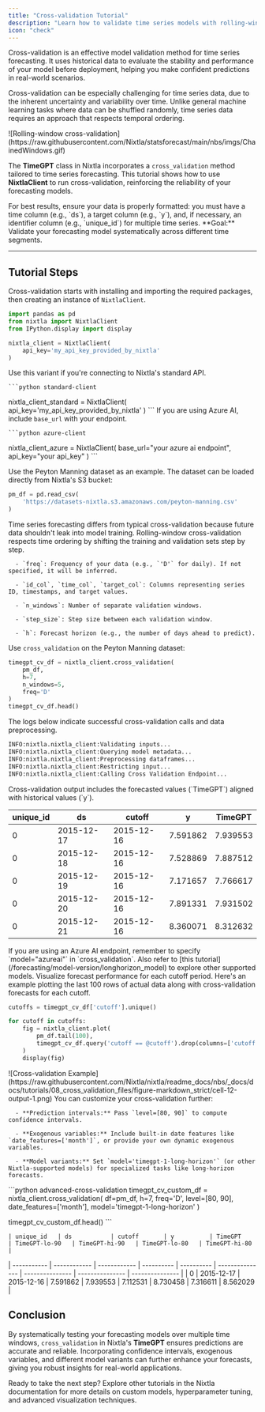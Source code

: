 ```yaml
---
title: "Cross-validation Tutorial"
description: "Learn how to validate time series models with rolling-window cross-validation"
icon: "check"
---
```


<Info>
Cross-validation is an effective model validation method for time series forecasting. It uses historical data to evaluate the stability and performance of your model before deployment, helping you make confident predictions in real-world scenarios.
</Info>

Cross-validation can be especially challenging for time series data, due to the inherent uncertainty and variability over time. Unlike general machine learning tasks where data can be shuffled randomly, time series data requires an approach that respects temporal ordering.

<Frame caption="Rolling-window cross-validation conceptually splits your dataset into multiple training and validation sets over time.">
  ![Rolling-window cross-validation](https://raw.githubusercontent.com/Nixtla/statsforecast/main/nbs/imgs/ChainedWindows.gif)
</Frame>

The **TimeGPT** class in Nixtla incorporates a `cross_validation` method tailored to time series forecasting. This tutorial shows how to use **NixtlaClient** to run cross-validation, reinforcing the reliability of your forecasting models.

<Card title="Open In Colab" icon="cloud" href="https://colab.research.google.com/github/Nixtla/nixtla/blob/main/nbs/docs/tutorials/08_cross_validation.ipynb" />

<Check>
For best results, ensure your data is properly formatted: you must have a time column (e.g., `ds`), a target column (e.g., `y`), and, if necessary, an identifier column (e.g., `unique_id`) for multiple time series.
</Check>

<CardGroup cols={3}>
  <Card>
    **Goal:** Validate your forecasting model systematically across different time segments.
  </Card>
  <Card title="Key Benefit:">

  </Card>
  <Card title="Outcome:">

  </Card>
</CardGroup>

---

## Tutorial Steps

<Steps>
  <Step title="1. Import Packages and Initialize NixtlaClient">

Cross-validation starts with installing and importing the required packages, then creating an instance of `NixtlaClient`.

```python import-packages
import pandas as pd
from nixtla import NixtlaClient
from IPython.display import display

nixtla_client = NixtlaClient(
    api_key='my_api_key_provided_by_nixtla'
)
```

<Tabs>
  <Tab title="Standard Usage">
    <Info>
      Use this variant if you're connecting to Nixtla's standard API.
    </Info>

    ```python standard-client
nixtla_client_standard = NixtlaClient(
    api_key='my_api_key_provided_by_nixtla'
)
    ```
  </Tab>
  <Tab title="Azure AI Endpoint">
    <Info>
      If you are using Azure AI, include `base_url` with your endpoint.
    </Info>

    ```python azure-client
nixtla_client_azure = NixtlaClient(
    base_url="your azure ai endpoint",
    api_key="your api_key"
)
    ```
  </Tab>
</Tabs>

  </Step>

  <Step title="2. Load Example Data">
Use the Peyton Manning dataset as an example. The dataset can be loaded directly from Nixtla's S3 bucket:

```python load-data
pm_df = pd.read_csv(
    'https://datasets-nixtla.s3.amazonaws.com/peyton-manning.csv'
)
```
  </Step>

  <Step title="3. Perform Cross-Validation">

<AccordionGroup>
  <Accordion title="Why Rolling-window Cross-validation?">
Time series forecasting differs from typical cross-validation because future data shouldn't leak into model training. Rolling-window cross-validation respects time ordering by shifting the training and validation sets step by step.
  </Accordion>
  <Accordion title="Important Parameters">

      - `freq`: Frequency of your data (e.g., `'D'` for daily). If not specified, it will be inferred.

      - `id_col`, `time_col`, `target_col`: Columns representing series ID, timestamps, and target values.

      - `n_windows`: Number of separate validation windows.

      - `step_size`: Step size between each validation window.

      - `h`: Forecast horizon (e.g., the number of days ahead to predict).


  </Accordion>
</AccordionGroup>

Use `cross_validation` on the Peyton Manning dataset:

```python cross-validation
timegpt_cv_df = nixtla_client.cross_validation(
    pm_df,
    h=7,
    n_windows=5,
    freq='D'
)
timegpt_cv_df.head()
```

<Info>
The logs below indicate successful cross-validation calls and data preprocessing.
</Info>

<Accordion title="Cross-validation Log Output">

```bash Log Output
INFO:nixtla.nixtla_client:Validating inputs...
INFO:nixtla.nixtla_client:Querying model metadata...
INFO:nixtla.nixtla_client:Preprocessing dataframes...
INFO:nixtla.nixtla_client:Restricting input...
INFO:nixtla.nixtla_client:Calling Cross Validation Endpoint...
```

</Accordion>

<Check>
Cross-validation output includes the forecasted values (`TimeGPT`) aligned with historical values (`y`).
</Check>

| unique_id   | ds           | cutoff       | y          | TimeGPT    |
| ----------- | ------------ | ------------ | ---------- | ---------- |
| 0           | 2015-12-17   | 2015-12-16   | 7.591862   | 7.939553   |
| 0           | 2015-12-18   | 2015-12-16   | 7.528869   | 7.887512   |
| 0           | 2015-12-19   | 2015-12-16   | 7.171657   | 7.766617   |
| 0           | 2015-12-20   | 2015-12-16   | 7.891331   | 7.931502   |
| 0           | 2015-12-21   | 2015-12-16   | 8.360071   | 8.312632   |



<Warning>
If you are using an Azure AI endpoint, remember to specify
`model="azureai"` in `cross_validation`. Also refer to
[this tutorial](/forecasting/model-version/longhorizon_model) to explore other supported models.
</Warning>

  </Step>

  <Step title="4. Plot Cross-Validation Results">
Visualize forecast performance for each cutoff period. Here's an example plotting the last 100 rows of actual data along with cross-validation forecasts for each cutoff.

```python plot-results
cutoffs = timegpt_cv_df['cutoff'].unique()

for cutoff in cutoffs:
    fig = nixtla_client.plot(
        pm_df.tail(100),
        timegpt_cv_df.query('cutoff == @cutoff').drop(columns=['cutoff', 'y']),
    )
    display(fig)
```

<Frame
  caption="An example visualization of predicted vs. actual values in the Peyton Manning dataset."
  >
  ![Cross-validation Example](https://raw.githubusercontent.com/Nixtla/nixtla/readme_docs/nbs/_docs/docs/tutorials/08_cross_validation_files/figure-markdown_strict/cell-12-output-1.png)
</Frame>
  </Step>

  <Step title="5. Use Prediction Intervals, Exogenous Variables, and Model Variations">
You can customize your cross-validation further:

<AccordionGroup>
  <Accordion title="Features to Enhance Your Model">

      - **Prediction intervals:** Pass `level=[80, 90]` to compute confidence intervals.

      - **Exogenous variables:** Include built-in date features like `date_features=['month']`, or provide your own dynamic exogenous variables.

      - **Model variants:** Set `model='timegpt-1-long-horizon'` (or other Nixtla-supported models) for specialized tasks like long-horizon forecasts.


  </Accordion>
  <Accordion title="Example Usage">
    ```python advanced-cross-validation
timegpt_cv_custom_df = nixtla_client.cross_validation(
    df=pm_df,
    h=7,
    freq='D',
    level=[80, 90],
    date_features=['month'],
    model='timegpt-1-long-horizon'
)

timegpt_cv_custom_df.head()
      ```

    | unique_id   | ds           | cutoff       | y          | TimeGPT    | TimeGPT-lo-90   | TimeGPT-hi-90   | TimeGPT-lo-80   | TimeGPT-hi-80   |
| ----------- | ------------ | ------------ | ---------- | ---------- | --------------- | --------------- | --------------- | --------------- |
| 0           | 2015-12-17   | 2015-12-16   | 7.591862   | 7.939553   | 7.112531        | 8.730458        | 7.316611        | 8.562029        |


  </Accordion>
</AccordionGroup>
  </Step>
</Steps>

## Conclusion

By systematically testing your forecasting models over multiple time windows, `cross_validation` in Nixtla's **TimeGPT** ensures predictions are accurate and reliable. Incorporating confidence intervals, exogenous variables, and different model variants can further enhance your forecasts, giving you robust insights for real-world applications.

<Check>
Ready to take the next step? Explore other tutorials in the Nixtla documentation for more details on custom models, hyperparameter tuning, and advanced visualization techniques.
</Check>